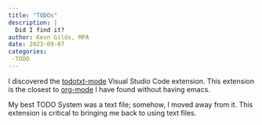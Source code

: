 ```yaml
---
title: "TODOs"
description: |
  Did I find it?
author: Kevn Gilds, MPA
date: 2023-09-07
categories:
 -TODO
---
```


I discovered the [todotxt-mode](https://marketplace.visualstudio.com/items?itemName=davraamides.todotxt-mode) Visual Studio Code extension. This extension is the closest to [org-mode](https://orgmode.org/) I have found without having emacs.

My best TODO System was a text file; somehow, I moved away from it. This extension is critical to bringing me back to using text files.
